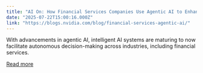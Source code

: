 ```yaml
---
title: "AI On: How Financial Services Companies Use Agentic AI to Enhance Productivity, Efficiency and Security"
date: "2025-07-22T15:00:16.000Z"
link: "https://blogs.nvidia.com/blog/financial-services-agentic-ai/"
---
```


With advancements in agentic AI, intelligent AI systems are maturing to now facilitate autonomous decision-making across industries, including financial services.

[Read more](https://blogs.nvidia.com/blog/financial-services-agentic-ai/)
